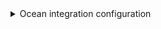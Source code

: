 <details>

<summary>Ocean integration configuration</summary>

```yaml showLineNumbers
resources:
  - kind: project
    selector:
      query: 'true'
      defaultTeam: 'true'
    port:
      entity:
        mappings:
          identifier: '.id | gsub(" "; "")'
          blueprint: '"project"'
          title: .name
          properties:
            state: .state
            revision: .revision
            visibility: .visibility
            defaultTeam: .defaultTeam.name
            link: .url | gsub("_apis/projects/"; "")
  - kind: pipeline
    selector:
      query: 'true'
    port:
      entity:
        mappings:
          identifier: .id | tostring
          title: .name
          blueprint: '"azureDevopsPipeline"'
          properties:
            url: .url
            revision: .revision
            folder: .folder
          relations:
            project: '.__projectId | gsub(" "; "")'

```

</details>

